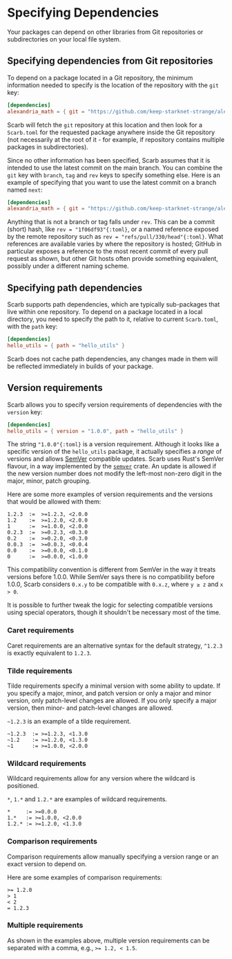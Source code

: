 # Specifying Dependencies

Your packages can depend on other libraries from Git repositories or subdirectories on your local file system.

## Specifying dependencies from Git repositories

To depend on a package located in a Git repository, the minimum information needed to specify is the location of the repository with the `git` key:

```toml copy /git/1
[dependencies]
alexandria_math = { git = "https://github.com/keep-starknet-strange/alexandria.git" }
```

Scarb will fetch the `git` repository at this location and then look for a `Scarb.toml` for the requested package anywhere inside the Git repository
(not necessarily at the root of it - for example, if repository contains multiple packages in subdirectories).

Since no other information has been specified, Scarb assumes that it is intended to use the latest commit on the main branch.
You can combine the `git` key with `branch`, `tag` and `rev` keys to specify something else.
Here is an example of specifying that you want to use the latest commit on a branch named `next`:

```toml copy /branch = "next"/
[dependencies]
alexandria_math = { git = "https://github.com/keep-starknet-strange/alexandria.git", branch = "next" }
```

Anything that is not a branch or tag falls under `rev`.
This can be a commit (short) hash, like `rev = "1f06df93"{:toml}`, or a named reference exposed by the remote repository such as `rev = "refs/pull/330/head"{:toml}`.
What references are available varies by where the repository is hosted; GitHub in particular exposes a reference to the most recent commit of every pull request as shown, but other Git hosts often provide something equivalent, possibly under a different naming scheme.

## Specifying path dependencies

Scarb supports path dependencies, which are typically sub-packages that live within one repository.
To depend on a package located in a local directory, you need to specify the path to it, relative to current `Scarb.toml`, with the `path` key:

```toml copy /path/1
[dependencies]
hello_utils = { path = "hello_utils" }
```

Scarb does not cache path dependencies, any changes made in them will be reflected immediately in builds of your package.

## Version requirements

Scarb allows you to specify version requirements of dependencies with the `version` key:

```toml copy /version = "1.0.0"/
[dependencies]
hello_utils = { version = "1.0.0", path = "hello_utils" }
```

The string `"1.0.0"{:toml}` is a version requirement.
Although it looks like a specific version of the `hello_utils` package, it actually specifies a _range_ of versions and allows [SemVer](https://semver.org/) compatible updates.
Scarb uses Rust's SemVer flavour, in a way implemented by the [`semver`](https://crates.io/crates/semver) crate.
An update is allowed if the new version number does not modify the left-most non-zero digit in the major, minor, patch grouping.

Here are some more examples of version requirements and the versions that would be allowed with them:

```
1.2.3  :=  >=1.2.3, <2.0.0
1.2    :=  >=1.2.0, <2.0.0
1      :=  >=1.0.0, <2.0.0
0.2.3  :=  >=0.2.3, <0.3.0
0.2    :=  >=0.2.0, <0.3.0
0.0.3  :=  >=0.0.3, <0.0.4
0.0    :=  >=0.0.0, <0.1.0
0      :=  >=0.0.0, <1.0.0
```

This compatibility convention is different from SemVer in the way it treats versions before 1.0.0.
While SemVer says there is no compatibility before 1.0.0, Scarb considers `0.x.y` to be compatible with `0.x.z`, where `y ≥ z` and `x > 0`.

It is possible to further tweak the logic for selecting compatible versions using special operators, though it shouldn't be necessary most of the time.

### Caret requirements

Caret requirements are an alternative syntax for the default strategy, `^1.2.3` is exactly equivalent to `1.2.3`.

### Tilde requirements

Tilde requirements specify a minimal version with some ability to update.
If you specify a major, minor, and patch version or only a major and minor version, only patch-level changes are allowed.
If you only specify a major version, then minor- and patch-level changes are allowed.

`~1.2.3` is an example of a tilde requirement.

```
~1.2.3  := >=1.2.3, <1.3.0
~1.2    := >=1.2.0, <1.3.0
~1      := >=1.0.0, <2.0.0
```

### Wildcard requirements

Wildcard requirements allow for any version where the wildcard is positioned.

`*`, `1.*` and `1.2.*` are examples of wildcard requirements.

```
*     := >=0.0.0
1.*   := >=1.0.0, <2.0.0
1.2.* := >=1.2.0, <1.3.0
```

### Comparison requirements

Comparison requirements allow manually specifying a version range or an exact version to depend on.

Here are some examples of comparison requirements:

```
>= 1.2.0
> 1
< 2
= 1.2.3
```

### Multiple requirements

As shown in the examples above, multiple version requirements can be separated with a comma, e.g., `>= 1.2, < 1.5`.
